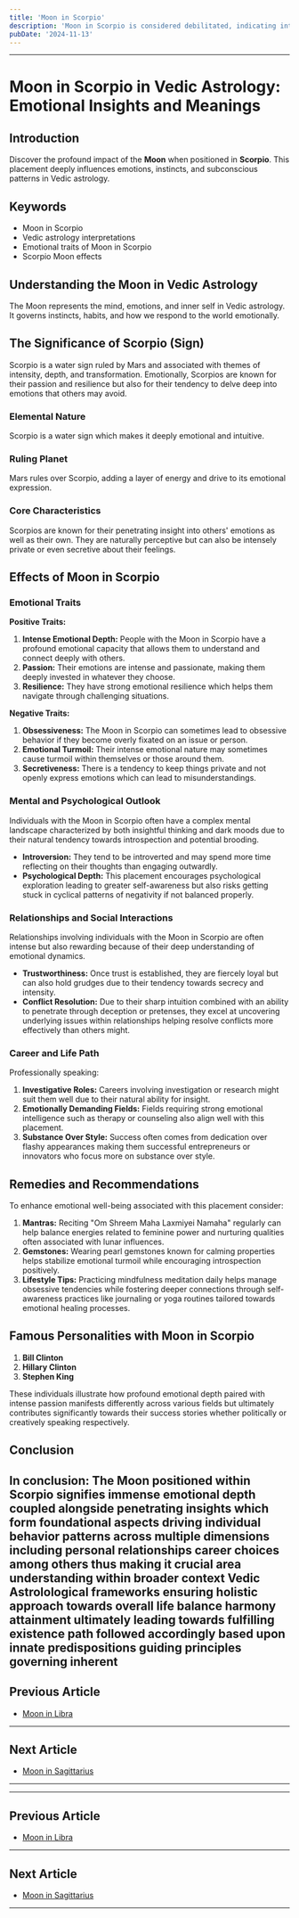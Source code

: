 ```yaml
---
title: 'Moon in Scorpio'
description: 'Moon in Scorpio is considered debilitated, indicating intense and transformative emotions. Individuals are deep, mysterious, and may experience emotional turbulence and strong desires in Vedic Astrology'
pubDate: '2024-11-13'
---
```


---

# Moon in Scorpio in Vedic Astrology: Emotional Insights and Meanings

## Introduction

Discover the profound impact of the **Moon** when positioned in **Scorpio**. This placement deeply influences emotions, instincts, and subconscious patterns in Vedic astrology.

## Keywords

- Moon in Scorpio
- Vedic astrology interpretations
- Emotional traits of Moon in Scorpio
- Scorpio Moon effects

## Understanding the Moon in Vedic Astrology

The Moon represents the mind, emotions, and inner self in Vedic astrology. It governs instincts, habits, and how we respond to the world emotionally.

## The Significance of Scorpio (Sign)

Scorpio is a water sign ruled by Mars and associated with themes of intensity, depth, and transformation. Emotionally, Scorpios are known for their passion and resilience but also for their tendency to delve deep into emotions that others may avoid.

### Elemental Nature
Scorpio is a water sign which makes it deeply emotional and intuitive.

### Ruling Planet
Mars rules over Scorpio, adding a layer of energy and drive to its emotional expression.

### Core Characteristics
Scorpios are known for their penetrating insight into others' emotions as well as their own. They are naturally perceptive but can also be intensely private or even secretive about their feelings.

## Effects of Moon in Scorpio

### Emotional Traits

**Positive Traits:**
1. **Intense Emotional Depth:** People with the Moon in Scorpio have a profound emotional capacity that allows them to understand and connect deeply with others.
2. **Passion:** Their emotions are intense and passionate, making them deeply invested in whatever they choose.
3. **Resilience:** They have strong emotional resilience which helps them navigate through challenging situations.

**Negative Traits:**
1. **Obsessiveness:** The Moon in Scorpio can sometimes lead to obsessive behavior if they become overly fixated on an issue or person.
2. **Emotional Turmoil:** Their intense emotional nature may sometimes cause turmoil within themselves or those around them.
3. **Secretiveness:** There is a tendency to keep things private and not openly express emotions which can lead to misunderstandings.

### Mental and Psychological Outlook

Individuals with the Moon in Scorpio often have a complex mental landscape characterized by both insightful thinking and dark moods due to their natural tendency towards introspection and potential brooding.

- **Introversion:** They tend to be introverted and may spend more time reflecting on their thoughts than engaging outwardly.
- **Psychological Depth:** This placement encourages psychological exploration leading to greater self-awareness but also risks getting stuck in cyclical patterns of negativity if not balanced properly.

### Relationships and Social Interactions

Relationships involving individuals with the Moon in Scorpio are often intense but also rewarding because of their deep understanding of emotional dynamics.

- **Trustworthiness:** Once trust is established, they are fiercely loyal but can also hold grudges due to their tendency towards secrecy and intensity.
- **Conflict Resolution:** Due to their sharp intuition combined with an ability to penetrate through deception or pretenses, they excel at uncovering underlying issues within relationships helping resolve conflicts more effectively than others might.

### Career and Life Path

Professionally speaking:
1. **Investigative Roles:** Careers involving investigation or research might suit them well due to their natural ability for insight.
2. **Emotionally Demanding Fields:** Fields requiring strong emotional intelligence such as therapy or counseling also align well with this placement.
3. **Substance Over Style:** Success often comes from dedication over flashy appearances making them successful entrepreneurs or innovators who focus more on substance over style.

## Remedies and Recommendations

To enhance emotional well-being associated with this placement consider:
1. **Mantras:** Reciting "Om Shreem Maha Laxmiyei Namaha" regularly can help balance energies related to feminine power and nurturing qualities often associated with lunar influences.
2. **Gemstones:** Wearing pearl gemstones known for calming properties helps stabilize emotional turmoil while encouraging introspection positively.
3. **Lifestyle Tips:** Practicing mindfulness meditation daily helps manage obsessive tendencies while fostering deeper connections through self-awareness practices like journaling or yoga routines tailored towards emotional healing processes.

## Famous Personalities with Moon in Scorpio

1. **Bill Clinton**
2. **Hillary Clinton**
3. **Stephen King**

These individuals illustrate how profound emotional depth paired with intense passion manifests differently across various fields but ultimately contributes significantly towards their success stories whether politically or creatively speaking respectively.

## Conclusion

In conclusion:
The Moon positioned within Scorpio signifies immense emotional depth coupled alongside penetrating insights which form foundational aspects driving individual behavior patterns across multiple dimensions including personal relationships career choices among others thus making it crucial area understanding within broader context Vedic Astrolological frameworks ensuring holistic approach towards overall life balance harmony attainment ultimately leading towards fulfilling existence path followed accordingly based upon innate predispositions guiding principles governing inherent
---

## Previous Article
- [Moon in Libra](/blogs-md/0802_Moon_in_Rashi/080207_Moon_in_Libra.mdx)

---

## Next Article
- [Moon in Sagittarius](/blogs-md/0802_Moon_in_Rashi/080209_Moon_in_Sagittarius.mdx)

---
---

## Previous Article
- [Moon in Libra](080207_Moon_in_Libra.mdx)

---

## Next Article
- [Moon in Sagittarius](080209_Moon_in_Sagittarius.mdx)

---
